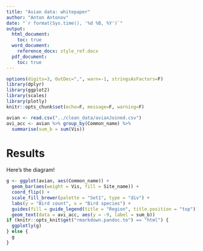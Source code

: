 ---
title: "Avian data: whitepaper"
author: "Anton Antonov"
date: "`r format(Sys.time(), '%d %B, %Y')`"
output: 
  html_document: 
    toc: true
  word_document:
    reference_docx: style_ref.docx
  pdf_document:
    toc: true
---

```{r setup, include=FALSE, message=FALSE}
options(digits=3, OutDec=",", warn=-1, stringsAsFactors=F)
library(dplyr)
library(ggplot2)
library(scales)
library(plotly)
knitr::opts_chunk$set(echo=F, message=F, warning=F)
```

```{r}
avian <- read.csv("../clean_data/avianJoined.csv")
avi_acc <- avian %>% group_by(Common_name) %>%
  summarise(sum_b = sum(Vis))
```

# Results

Here's the diagram!

```{r, fig.width = 8, fig.height = 11}
g <- ggplot(avian, aes(Common_name)) +
  geom_bar(aes(weight = Vis, fill = Site_name)) +
  coord_flip() +
  scale_fill_brewer(palette = "Set1", type = "div") +
  labs(y = "Bird count", x = "Bird species") +
  guides(fill = guide_legend(title = "Region", title.position = "top")) +
  geom_text(data = avi_acc, aes(y = -9, label = sum_b))
if (knitr::opts_knit$get("rmarkdown.pandoc.to") == "html") {
  ggplotly(g)
} else {
  g
}
```
